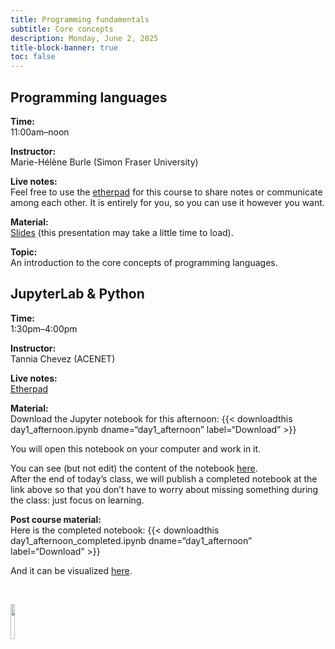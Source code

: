 ```yaml
---
title: Programming fundamentals
subtitle: Core concepts
description: Monday, June 2, 2025
title-block-banner: true
toc: false
---
```


## Programming languages

:::{.topdef}

**Time:** \
11:00am–noon

**Instructor:** \
Marie-Hélène Burle (Simon Fraser University)

**Live notes:** \
Feel free to use the [etherpad](https://etherpad.wikimedia.org/p/dhsi25) for this course to share notes or communicate among each other. It is entirely for you, so you can use it however you want.

**Material:** \
[Slides](wb_hss_prog_slides.html) (this presentation may take a little time to load).

**Topic:** \
An introduction to the core concepts of programming languages.

:::

## JupyterLab & Python

:::{.topdef}

**Time:** \
1:30pm–4:00pm

**Instructor:** \
Tannia Chevez (ACENET)

**Live notes:** \
[Etherpad](https://etherpad.wikimedia.org/p/dhsi25)

**Material:** \
Download the Jupyter notebook for this afternoon: {{< downloadthis day1_afternoon.ipynb dname="day1_afternoon" label="Download" >}}

You will open this notebook on your computer and work in it.

You can see (but not edit) the content of the notebook [here](day1_afternoon.html){target="_blank"}. \
After the end of today's class, we will publish a completed notebook at the link above so that you don't have to worry about missing something during the class: just focus on learning.

**Post course material:** \
Here is the completed notebook: {{< downloadthis day1_afternoon_completed.ipynb dname="day1_afternoon" label="Download" >}}

And it can be visualized [here](day1_afternoon_completed.html){target="_blank"}.

:::

<br>

![](/img/logo_dhsi.png){fig-alt="frontlogo" fig-align="center" width="12%"}
